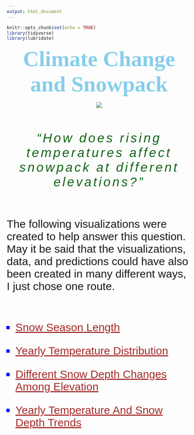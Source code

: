 ```yaml
---
output: html_document
---
```


```r
knitr::opts_chunk$set(echo = TRUE)
library(tidyverse)
library(lubridate)
```

<p id = "title"><strong>Climate Change and Snowpack</strong></p>

<center>

![](../pics/flag.png)

</center>

<br><br>

<p id = "section"><i>"How does rising temperatures affect snowpack at different elevations?"</i></p>

<br><br>

<p id = "desc">The following visualizations were created to help answer this question. May it be said that the visualizations, data, and predictions could have also been created in many different ways, I just chose one route.</p>

<br><br>

<ul id = "bullet">
  <li id = "list"><a id = "link" href = "https://roctober92.github.io/BYUI_SeniorProject/html_scripts/season_length.html" target = "_blank"> Snow Season Length</a></li>
  <li id = "list"><a id = "link" href = "https://byuidatascience.github.io/WolfeA_SeniorProject/year_temp_dist.html" target = "_blank">Yearly Temperature Distribution</a></li>
  <li id = "list"><a id = "link" href = "https://byuidatascience.github.io/WolfeA_SeniorProject/snow_change.html" target = "_blank">Different Snow Depth Changes Among Elevation</a></li>
  <li id = "list"><a id = "link" href = "https://byuidatascience.github.io/WolfeA_SeniorProject/year.html" target = "_blank">Yearly Temperature And Snow Depth Trends</a></li>
</ul>




<br><br>
<p id = "desc"> </p>
<a id = "link" href = "" target = "_blank"> </a>
<i></i>
<strong></strong>



<style>
@import url('https://fonts.googleapis.com/css?family=Oswald|Ubuntu');
@import url('https://fonts.googleapis.com/css?family=Quicksand');
@import url('https://fonts.googleapis.com/css?family=Baloo+Tamma');
#title {
margin: auto;
text-align: center;
font-size: 60px;
font-family: 'Baloo Tamma', cursive;
color: skyblue;
}
#desc{
font-size: 30px;
font-family: 'Quicksand', sans-serif;
}
#link{
margin: auto;
text-align: center;
font-size: 30px;
color: brown;
}
#bullet{
list-style-type: square;
}
#list{
font-size: 30px;
font-family: 'Quicksand', sans-serif;
margin-bottom: 1em;
color: blue;
}
#section{
margin: auto;
text-align: center;
font-size: 35px;
font-family: 'Yanone Kaffeesatz', sans-serif;
color: #106414;
letter-spacing: 5px;
}
</style>